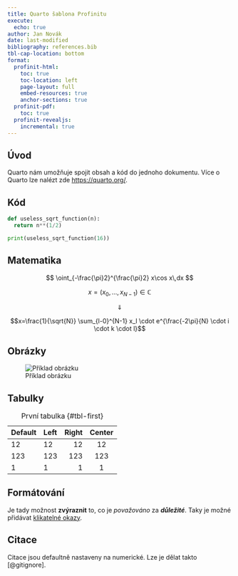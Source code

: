 ```yaml
---
title: Quarto šablona Profinitu
execute:
  echo: true
author: Jan Novák
date: last-modified
bibliography: references.bib
tbl-cap-location: bottom
format:
  profinit-html:
    toc: true
    toc-location: left
    page-layout: full
    embed-resources: true
    anchor-sections: true
  profinit-pdf:
    toc: true
  profinit-revealjs:
    incremental: true
---
```



## Úvod

Quarto nám umožňuje spojit obsah a kód do jednoho dokumentu. Více o Quarto lze nalézt zde <https://quarto.org/>.

## Kód

```python
def useless_sqrt_function(n):
  return n**(1/2)

print(useless_sqrt_function(16))
```

## Matematika
$$ \oint_{-\frac{\pi}2}^{\frac{\pi}2} x\cos x\,dx $$

$$x=(x_0, ..., x_{N-1}) \in \mathbb{C}$$

$$\Downarrow$$

$$x=\frac{1}{\sqrt{N}} \sum_{l-0}^{N-1} x_l \cdot e^{\frac{-2\pi}{N} \cdot i \cdot k \cdot l}$$

## Obrázky

![Příklad obrázku](https://imgs.xkcd.com/comics/judgment_day_2x.png)

## Tabulky

| Default | Left | Right | Center |
|---------|:-----|------:|:------:|
| 12      | 12   |    12 |   12   |
| 123     | 123  |   123 |  123   |
| 1       | 1    |     1 |   1    |
: První tabulka {#tbl-first}

## Formátování

Je tady možnost **zvýraznit** to, co je *považováno* za ***důležité***. Taky je možné přidávat [klikatelné okazy](https://www.youtube.com/watch?v=dQw4w9WgXcQ).

## Citace

Citace jsou defaultně nastaveny na numerické. Lze je dělat takto [@gitignore].

